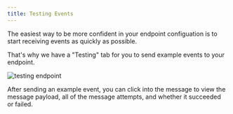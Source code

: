 ```yaml
---
title: Testing Events
---
```


The easiest way to be more confident in your endpoint configuation
is to start receiving events as quickly as possible.

That's why we have a "Testing" tab for you to send example events
to your endpoint.

![testing endpoint](/img/app-portal/testing-endpoint.png)

After sending an example event, you can click into the message to view
the message payload, all of the message attempts, and whether it
succeeded or failed.
